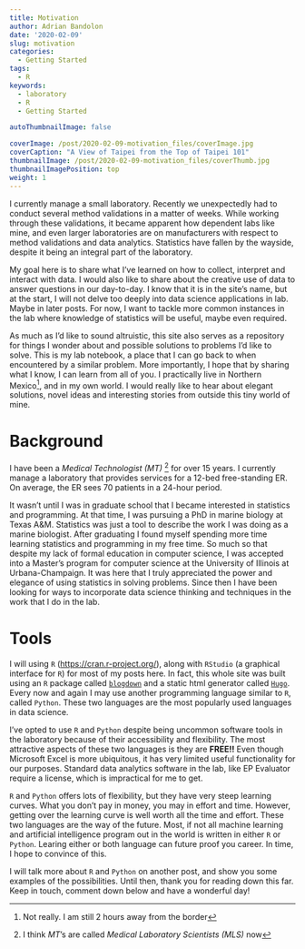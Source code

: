 ```yaml
---
title: Motivation
author: Adrian Bandolon
date: '2020-02-09'
slug: motivation
categories:
  - Getting Started
tags:
  - R
keywords:
  - laboratory
  - R
  - Getting Started

autoThumbnailImage: false

coverImage: /post/2020-02-09-motivation_files/coverImage.jpg
coverCaption: "A View of Taipei from the Top of Taipei 101"
thumbnailImage: /post/2020-02-09-motivation_files/coverThumb.jpg
thumbnailImagePosition: top
weight: 1
---
```


I currently manage a small laboratory. Recently we unexpectedly had to conduct several method validations in a matter of weeks. While working through these validations, it became apparent how dependent labs like mine, and even larger laboratories are on manufacturers with respect to method validations and data analytics. Statistics have fallen by the wayside, despite it being an integral part of the laboratory.

My goal here is to share what I've learned on how to collect, interpret and interact with data. I would also like to share about the creative use of data to answer questions in our day-to-day. I know that it is in the site's name, but at the start, I will not delve too deeply into data science applications in lab. Maybe in later posts. For now, I want to tackle more common instances in the lab where knowledge of statistics will be useful, maybe even required.

As much as I'd like to sound altruistic, this site also serves as a repository for things I wonder about and possible solutions to problems I'd like to solve. This is my lab notebook, a place that I can go back to when encountered by a similar problem. More importantly, I hope that by sharing what I know, I can learn from all of you. I practically live in Northern Mexico^[Not really. I am still 2 hours away from the border], and in my own world. I would really like to hear about elegant solutions, novel ideas and interesting stories from outside this tiny world of mine.


# Background 

I have been a *Medical Technologist (MT)* ^[I think *MT*'s are called *Medical Laboratory Scientists (MLS)* now] for over 15 years. I currently manage a laboratory that provides services for a 12-bed free-standing ER. On average, the ER sees 70 patients in a 24-hour period. 

It wasn't until I was in graduate school that I became interested in statistics and programming. At that time, I was pursuing a PhD in marine biology at Texas A&M. Statistics was just a tool to describe the work I was doing as a marine biologist. After graduating I found myself spending more time learning statistics and programming in my free time. So much so that despite my lack of formal education in computer science, I was accepted into a Master's program for computer science at the University of Illinois at Urbana-Champaign. It was here that I truly appreciated the power and elegance of using statistics in solving problems. Since then I have been looking for ways to incorporate data science thinking and techniques in the work that I do in the lab.

# Tools

I will using `R` ([https://cran.r-project.org/](https://cran.r-project.org/)), along with `RStudio` (a graphical interface for `R`) for most of my posts here. In fact, this whole site was built using an `R` package called [`blogdown`](https://bookdown.org/yihui/blogdown/) and a static html generator called [`Hugo`](https://gohugo.io/). Every now and again I may use another programming language similar to `R`, called `Python`. These two languages are the most popularly used languages in data science.

I've opted to use `R` and `Python` despite being uncommon software tools in the laboratory because of their accessibility and flexibility.  The most attractive aspects of these two languages is they are **FREE!!** Even though Microsoft Excel is more ubiquitous, it has very limited useful functionality for our purposes. Standard data analytics software in the lab, like EP Evaluator require a license, which is impractical for me to get.

`R` and `Python` offers lots of flexibility, but they have very steep learning curves. What you don't pay in money, you may in effort and time. However, getting over the learning curve is well worth all the time and effort. These two languages are the way of the future. Most, if not all machine learning and artificial intelligence program out in the world is written in either `R` or `Python`. Learing either or both language can future proof you career. In time, I hope to convince of this.

I will talk more about `R` and `Python` on another post, and show you some examples of the possibilities. Until then, thank you for reading down this far. Keep in touch, comment down below and have a wonderful day!
